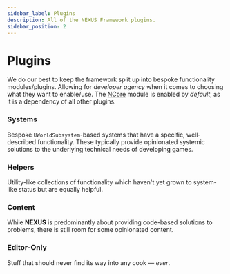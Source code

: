 ```yaml
---
sidebar_label: Plugins
description: All of the NEXUS Framework plugins.
sidebar_position: 2
---
```



# Plugins

We do our best to keep the framework split up into bespoke functionality modules/plugins. Allowing for *developer agency* when it comes to choosing what they want to enable/use. The [NCore](/docs/plugins/core/) module is enabled by *default*, as it is a dependency of all other plugins.

<PluginDetails moduleName="NexusCore" link={true} />

### Systems

Bespoke `UWorldSubsystem`-based systems that have a specific, well-described functionality. These typically provide opinionated systemic solutions to the underlying technical needs of developing games. 

<PluginDetails moduleName="NexusActorPools" link={true} />
<PluginDetails moduleName="NexusDynamicReferences" link={true} />

### Helpers

Utility-like collections of functionality which haven't yet grown to system-like status but are equally helpful.

<PluginDetails moduleName="NexusPicker" link={true} />
<PluginDetails moduleName="NexusMultiplayer" link={true} />

### Content

While **NEXUS** is predominantly about providing code-based solutions to problems, there is still room for some opinionated content.

<PluginDetails moduleName="NexusMaterialLibrary" link={true} />
<PluginDetails moduleName="NexusUserInterface" link={true} />

### Editor-Only

Stuff that should never find its way into any cook — *ever*.

<PluginDetails moduleName="NexusFixers" link={true} />